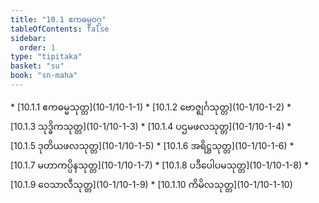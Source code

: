 ```yaml
---
title: "10.1 ဧကဓမ္မဝဂ္ဂ"
tableOfContents: false
sidebar:
  order: 1
type: "tipitaka"
basket: "su"
book: "sn-maha"
---
```



<DynamicBreadcrumb />



<TableOfContents book="sn-maha" section="10.1">
* [10.1.1 ဧကဓမ္မသုတ္တ](10-1/10-1-1)
* [10.1.2 ဗောဇ္ဈင်္ဂသုတ္တ](10-1/10-1-2)
* [10.1.3 သုဒ္ဓိကသုတ္တ](10-1/10-1-3)
* [10.1.4 ပဌမဖလသုတ္တ](10-1/10-1-4)
* [10.1.5 ဒုတိယဖလသုတ္တ](10-1/10-1-5)
* [10.1.6 အရိဋ္ဌသုတ္တ](10-1/10-1-6)
* [10.1.7 မဟာကပ္ပိနသုတ္တ](10-1/10-1-7)
* [10.1.8 ပဒီပေါပမသုတ္တ](10-1/10-1-8)
* [10.1.9 ဝေသာလီသုတ္တ](10-1/10-1-9)
* [10.1.10 ကိမိလသုတ္တ](10-1/10-1-10)
</TableOfContents>